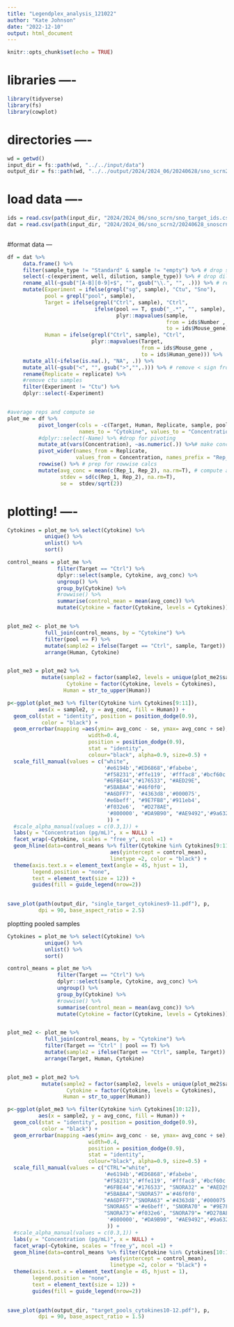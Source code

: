 ```yaml
---
title: "Legendplex_analysis_121022"
author: "Kate Johnson"
date: "2022-12-10"
output: html_document
---
```


```r
knitr::opts_chunk$set(echo = TRUE)
```

# libraries ----
```r
library(tidyverse)
library(fs)
library(cowplot)
```

# directories ----
```r
wd = getwd()
input_dir = fs::path(wd, "../../input/data")
output_dir = fs::path(wd, "../../output/2024/2024_06/20240628/sno_scrn2_LPS100")
```

# load data ----
```r
ids = read.csv(path(input_dir, "2024/2024_06/sno_scrn/sno_target_ids.csv")) 
dat = read.csv(path(input_dir, "2024/2024_06/sno_scrn2/20240628_snoscrn_repeat_L100.csv")) 
      
```


#format data ---
```r
df = dat %>%
     data.frame() %>%
     filter(sample_type != "Standard" & sample != "empty") %>% # drop standard rows
     select(-c(experiment, well, dilution, sample_type)) %>% # drop dilution,experiment, well column (not needed)
     rename_all(~gsub("[A-B][0-9]+$", "", gsub("\\.", "", .))) %>% # rename cols to simplify
     mutate(Experiment = ifelse(grepl("sg", sample), "Ctu", "Sno"),
            pool = grepl("pool", sample),
            Target = ifelse(grepl("Ctrl", sample), "Ctrl",
                            ifelse(pool == T, gsub("_.*", "", sample),
                                   plyr::mapvalues(sample, 
                                                   from = ids$Number , 
                                                   to = ids$Mouse_gene))),
            Human = ifelse(grepl("Ctrl", sample), "Ctrl",
                           plyr::mapvalues(Target, 
                                           from = ids$Mouse_gene , 
                                           to = ids$Human_gene))) %>%
     mutate_all(~ifelse(is.na(.), "NA", .)) %>%
     mutate_all(~gsub("<", "", gsub(">","",.))) %>% # remove < sign from df
     rename(Replicate = replicate) %>%
     #remove ctu samples
     filter(Experiment != "Ctu") %>%
     dplyr::select(-Experiment)


#average reps and compute se
plot_me = df %>%
          pivot_longer(cols = -c(Target, Human, Replicate, sample, pool), 
                       names_to = "Cytokine", values_to = "Concentration") %>%
          #dplyr::select(-Name) %>% #drop for pivoting
          mutate_at(vars(Concentration), ~as.numeric(.)) %>%# make concentrations numeric
          pivot_wider(names_from = Replicate, 
                      values_from = Concentration, names_prefix = "Rep_",) %>%
          rowwise() %>% # prep for rowwise calcs
          mutate(avg_conc = mean(c(Rep_1, Rep_2), na.rm=T), # compute average and stdev
                 stdev = sd(c(Rep_1, Rep_2), na.rm=T),
                 se =  stdev/sqrt(2)) 
```


# plotting! ----
```r

Cytokines = plot_me %>% select(Cytokine) %>%
            unique() %>% 
            unlist() %>%
            sort()

control_means = plot_me %>% 
                filter(Target == "Ctrl") %>%
                dplyr::select(sample, Cytokine, avg_conc) %>%
                ungroup() %>%
                group_by(Cytokine) %>%
                #rowwise() %>%
                summarise(control_mean = mean(avg_conc)) %>%
                mutate(Cytokine = factor(Cytokine, levels = Cytokines))


plot_me2 <- plot_me %>% 
            full_join(control_means, by = "Cytokine") %>%
            filter(pool == F) %>%
            mutate(sample2 = ifelse(Target == "Ctrl", sample, Target)) %>%
            arrange(Human, Cytokine)


plot_me3 = plot_me2 %>% 
           mutate(sample2 = factor(sample2, levels = unique(plot_me2$sample2)),
                   Cytokine = factor(Cytokine, levels = Cytokines),
                  Human = str_to_upper(Human))

p<-ggplot(plot_me3 %>% filter(Cytokine %in% Cytokines[9:11]),
          aes(x = sample2, y = avg_conc, fill = Human)) +
  geom_col(stat = "identity", position = position_dodge(0.9),
           color = "black") +
  geom_errorbar(mapping =aes(ymin= avg_conc - se, ymax= avg_conc + se), 
                          width=0.4, 
                          position = position_dodge(0.9), 
                          stat = "identity", 
                          colour="black", alpha=0.9, size=0.5) +
  scale_fill_manual(values = c("white",
                               '#e6194b',"#ED6868",'#fabebe',
                               "#f58231",'#ffe119', '#fffac8','#bcf60c',
                               "#6FBE44","#176533", "#AED29E",
                               "#5BABA4",'#46f0f0',
                               "#A6DFF7", '#4363d8','#000075',
                               '#e6beff', "#9E7FB8",'#911eb4',
                               '#f032e6',  "#D278AE",
                                '#800000', "#DA9B90", "#AE9492",'#9a6324',"#BFBEBE"
                                )) +
  #scale_alpha_manual(values = c(0.3,1)) +
  labs(y = "Concentration (pg/mL)", x = NULL) +
  facet_wrap(~Cytokine, scales = "free_y", ncol =1) +
  geom_hline(data=control_means %>% filter(Cytokine %in% Cytokines[9:11]),
                                 aes(yintercept = control_mean), 
                                 linetype =2, color = "black") +
  theme(axis.text.x = element_text(angle = 45, hjust = 1),
        legend.position = "none",
        text = element_text(size = 12)) +
        guides(fill = guide_legend(nrow=2))
             

save_plot(path(output_dir, "single_target_cytokines9-11.pdf"), p, 
          dpi = 90, base_aspect_ratio = 2.5)

```


ploptting pooled samples
```r

Cytokines = plot_me %>% select(Cytokine) %>%
            unique() %>% 
            unlist() %>%
            sort()

control_means = plot_me %>% 
                filter(Target == "Ctrl") %>%
                dplyr::select(sample, Cytokine, avg_conc) %>%
                ungroup() %>%
                group_by(Cytokine) %>%
                #rowwise() %>%
                summarise(control_mean = mean(avg_conc)) %>%
                mutate(Cytokine = factor(Cytokine, levels = Cytokines))


plot_me2 <- plot_me %>% 
            full_join(control_means, by = "Cytokine") %>%
            filter(Target == "Ctrl" | pool == T) %>%
            mutate(sample2 = ifelse(Target == "Ctrl", sample, Target)) %>%
            arrange(Target, Human, Cytokine)


plot_me3 = plot_me2 %>% 
           mutate(sample2 = factor(sample2, levels = unique(plot_me2$sample2)),
                   Cytokine = factor(Cytokine, levels = Cytokines),
                  Human = str_to_upper(Human))

p<-ggplot(plot_me3 %>% filter(Cytokine %in% Cytokines[10:12]),
          aes(x = sample2, y = avg_conc, fill = Human)) +
  geom_col(stat = "identity", position = position_dodge(0.9),
           color = "black") +
  geom_errorbar(mapping =aes(ymin= avg_conc - se, ymax= avg_conc + se), 
                          width=0.4, 
                          position = position_dodge(0.9), 
                          stat = "identity", 
                          colour="black", alpha=0.9, size=0.5) +
  scale_fill_manual(values = c("CTRL"="white",
                               '#e6194b',"#ED6868",'#fabebe',
                               "#f58231",'#ffe119', '#fffac8','#bcf60c',
                               "#6FBE44","#176533", "SNORA32" = "#AED29E",
                               "#5BABA4","SNORA57" ='#46f0f0',
                               "#A6DFF7","SNORA63" ='#4363d8','#000075',
                               "SNORA65" ='#e6beff', "SNORA70" = "#9E7FB8",'#911eb4',
                               "SNORA73"='#f032e6', "SNORA79"= "#D278AE",
                                '#800000', "#DA9B90", "#AE9492",'#9a6324',"#BFBEBE"
                                )) +
  #scale_alpha_manual(values = c(0.3,1)) +
  labs(y = "Concentration (pg/mL)", x = NULL) +
  facet_wrap(~Cytokine, scales = "free_y", ncol =1) +
  geom_hline(data=control_means %>% filter(Cytokine %in% Cytokines[10:12]),
                                 aes(yintercept = control_mean), 
                                 linetype =2, color = "black") +
  theme(axis.text.x = element_text(angle = 45, hjust = 1),
        legend.position = "none",
        text = element_text(size = 12)) +
        guides(fill = guide_legend(nrow=2))
             

save_plot(path(output_dir, "target_pools_cytokines10-12.pdf"), p, 
          dpi = 90, base_aspect_ratio = 1.5)

```
